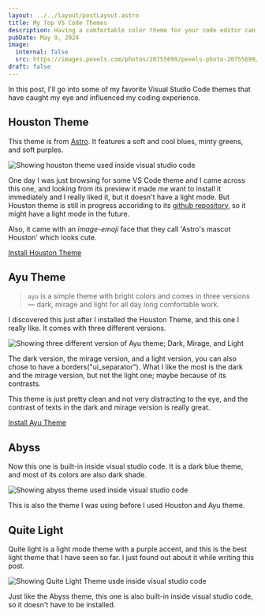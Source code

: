 ```yaml
---
layout: ../../layout/postLayout.astro
title: My Top VS Code Themes
description: Having a comfortable color theme for your code editor can significantly enhance your workflow by reducing distractions and adding a touch of aesthetics to your coding environment. The right theme can make a difference in how you interact with your code, focusing your attention and creating a visually pleasing workspace.
pubDate: May 9, 2024
image:
  internal: false
  src: https://images.pexels.com/photos/20755699/pexels-photo-20755699/free-photo-of-a-waterfall-in-the-mountains-with-a-green-valley-in-the-background.jpeg?auto=compress&cs=tinysrgb&w=1260&h=750&dpr=1
draft: false
---
```


In this post, I'll go into some of my favorite Visual Studio Code themes that have caught my eye and influenced my coding experience.

## Houston Theme

This theme is from [Astro](https://github.com/withastro/). It features a soft and cool blues, minty greens, and soft purples.

![Showing houston theme used inside visual studio code](../../assets/thumbnails/houston-preview.jpg)

One day I was just browsing for some VS Code theme and I came across this one, and looking from its preview it made me want to install it immediately and I really liked it, but it doesn't have a light mode. But Houston theme is still in progress accoriding to its [github repository](https://github.com/withastro/houston-vscode), so it might have a light mode in the future.

Also, it came with an _image-emoji_ face that they call 'Astro's mascot Houston' which looks cute.

[Install Houston Theme](https://marketplace.visualstudio.com/items?itemName=astro-build.houston)

## Ayu Theme

> `ayu` is a simple theme with bright colors and comes in three versions — dark, mirage and light for all day long comfortable work.

I discovered this just after I installed the Houston Theme, and this one I really like. It comes with three different versions.

![Showing three different version of Ayu theme; Dark, Mirage, and Light](../../assets/thumbnails/ayu-versions.png)

The dark version, the mirage version, and a light version, you can also chose to have a borders("ui_separator"). What I like the most is the dark and the mirage version, but not the light one; maybe because of its contrasts.

This theme is just pretty clean and not very distracting to the eye, and the contrast of texts in the dark and mirage version is really great.

[Install Ayu Theme](https://marketplace.visualstudio.com/items?itemName=teabyii.ayu)

## Abyss

Now this one is built-in inside visual studio code. It is a dark blue theme, and most of its colors are also dark shade.

![Showing abyss theme used inside visual studio code](../../assets//thumbnails/abyss-theme.webp)

This is also the theme I was using before I used Houston and Ayu theme.

## Quite Light

Quite light is a light mode theme with a purple accent, and this is the best light theme that I have seen so far. I just found out about it while writing this post.

![Showing Quite Light Theme usde inside visual studio code](../../assets/thumbnails/quite-light-preview.webp)

Just like the Abyss theme, this one is also built-in inside visual studio code, so it doesn't have to be installed.
